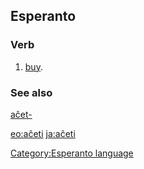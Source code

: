 ==Esperanto==
===Verb===
# [[buy]].

===See also===
[[aĉet-]]

{{Universala Vortaro}}
[[Category:Esperanto language]]

[[eo:aĉeti]]
[[ja:aĉeti]]